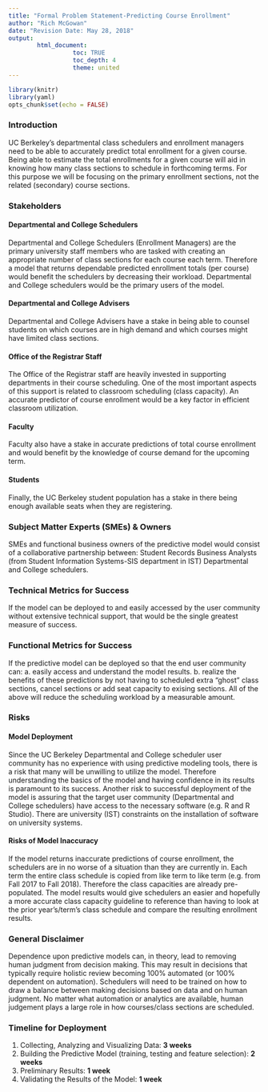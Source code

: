 ```yaml
---
title: "Formal Problem Statement-Predicting Course Enrollment"
author: "Rich McGowan"
date: "Revision Date: May 28, 2018"
output: 
        html_document:
                  toc: TRUE
                  toc_depth: 4 
                  theme: united
---
```

```r
library(knitr)
library(yaml)
opts_chunk$set(echo = FALSE)
```

### **Introduction**
UC Berkeley's departmental class schedulers and enrollment managers need to be able to accurately predict total enrollment for a given course.  Being able to estimate the total enrollments for a given course will aid in knowing how many class sections to schedule in forthcoming terms.  For this purpose we will be focusing on the primary enrollment sections, not the related (secondary) course sections.

### **Stakeholders**

#### Departmental and College Schedulers
Departmental and College Schedulers (Enrollment Managers) are the primary university staff members who are tasked with creating an appropriate number of class sections for each course each term.  Therefore a model that returns dependable predicted enrollment totals (per course) would benefit the schedulers by decreasing their workload.  Departmental and College schedulers would be the primary users of the model.  

#### Departmental and College Advisers
Departmental and College Advisers have a stake in being able to counsel students on which courses are in high demand and which courses might have limited class sections. 

#### Office of the Registrar Staff
The Office of the Registrar staff are heavily invested in supporting departments in their course scheduling.  One of the most important aspects of this support is related to classroom scheduling (class capacity). An accurate predictor of course enrollment would be a key factor in efficient classroom utilization.  

#### Faculty
Faculty also have a stake in accurate predictions of total course enrollment and would benefit by the knowledge of course demand for the upcoming term. 

#### Students
Finally, the UC Berkeley student population has a stake in there being enough available seats when they are registering.

### **Subject Matter Experts (SMEs) & Owners**
SMEs and functional business owners of the predictive model would consist of a collaborative partnership between:
Student Records Business Analysts (from Student Information Systems-SIS department in IST) 
Departmental and College schedulers.

### **Technical Metrics for Success**
If the model can be deployed to and easily accessed by the user community without extensive technical support, that would be the single greatest measure of success.  

### **Functional Metrics for Success**
If the predictive model can be deployed so that the end user community can: a. easily access and understand the model results. b. realize the benefits of these predictions by not having to scheduled extra "ghost" class sections, cancel sections or add seat capacity to exising sections.  All of the above will reduce the scheduling workload by a measurable amount.

### **Risks** 

#### Model Deployment
Since the UC Berkeley Departmental and College scheduler user community has no experience with using predictive modeling tools, there is a risk that many will be unwilling to utilize the model. Therefore understanding the basics of the model and having confidence in its results is paramount to its success. Another risk to successful deployment of the model is assuring that the target user community (Departmental and College schedulers) have access to the necessary software (e.g. R and R Studio). There are university (IST) constraints on the installation of software on university systems.

#### Risks of Model Inaccuracy
If the model returns inaccurate predictions of course enrollment, the schedulers are in no worse of a situation than they are currently in.  Each term the entire class schedule is copied from like term to like term (e.g. from Fall 2017 to Fall 2018).  Therefore the class capacities are already pre-populated.  The model results would give schedulers an easier and hopefully a more accurate class capacity guideline to reference than having to look at the prior year's/term's class schedule and compare the resulting enrollment results.  

### **General Disclaimer**
Dependence upon predictive models can, in theory, lead to removing human judgment from decision making. This may result in decisions that typically require holistic review becoming 100% automated (or 100% dependent on automation).  Schedulers will need to be trained on how to draw a balance between making decisions based on data and on human judgment.  No matter what automation or analytics are available, human judgement plays a large role in how courses/class sections are scheduled.

### **Timeline for Deployment**
1. Collecting, Analyzing and Visualizing Data: **3 weeks**
2. Building the Predictive Model (training, testing and feature selection): **2 weeks**
3. Preliminary Results: **1 week**
4. Validating the Results of the Model: **1 week**
